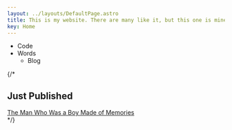 ```yaml
---
layout: ../layouts/DefaultPage.astro
title: This is my website. There are many like it, but this one is mine.
key: Home
---
```




- Code
- Words
  - Blog

{/* <section>
  ## Just Published
  <a href="https://talestoterrify.com/episodes/619-z-j-garcia-samuel-feldstein/">
    The Man Who Was a Boy Made of Memories
    <Picture
      src={talesToTerrifyCover}
      formats={["avif", "webp", "jpg"]}
      alt="Spooky green letters that read 'Tales to Terrify'"
      loading="eager"
    />
  </a>
</section> */}
